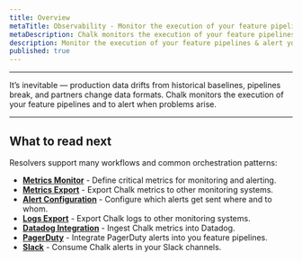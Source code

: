 ```yaml
---
title: Overview
metaTitle: Observability - Monitor the execution of your feature pipelines
metaDescription: Chalk monitors the execution of your feature pipelines and is able to alert you when problems arise.
description: Monitor the execution of your feature pipelines & alert you when problems arise.
published: true
---
```


---

It’s inevitable — production data drifts from historical baselines,
pipelines break, and partners change data formats. Chalk monitors
the execution of your feature pipelines and to alert when problems
arise.

---

## What to read next

Resolvers support many workflows and common orchestration patterns:

- **[Metrics Monitor](/docs/metricmonitor)** -
  Define critical metrics for monitoring and alerting.
- **[Metrics Export](/docs/metricexport)** -
  Export Chalk metrics to other monitoring systems.
- **[Alert Configuration](/docs/alertconfig)** -
  Configure which alerts get sent where and to whom.
- **[Logs Export](/docs/logexport)** -
  Export Chalk logs to other monitoring systems.
- **[Datadog Integration](/docs/datadog)** -
  Ingest Chalk metrics into Datadog.
- **[PagerDuty](/docs/pagerduty)** -
  Integrate PagerDuty alerts into you feature pipelines.
- **[Slack](/docs/slack)** -
  Consume Chalk alerts in your Slack channels.

